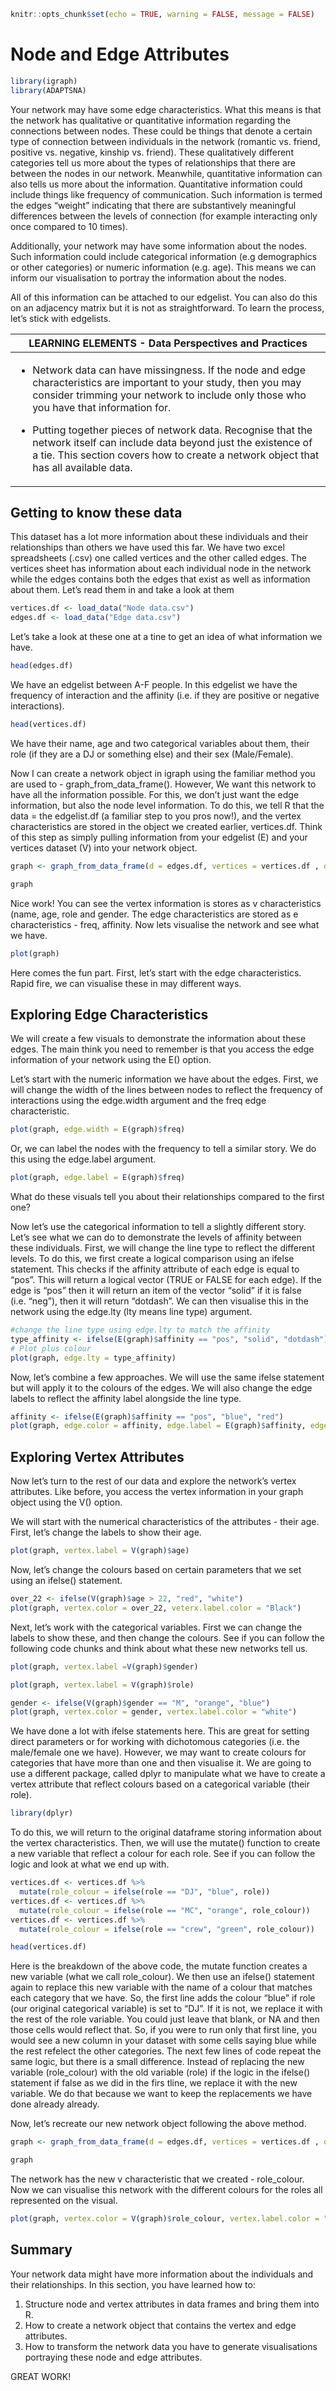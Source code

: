 ```{r setup, include=FALSE}
knitr::opts_chunk$set(echo = TRUE, warning = FALSE, message = FALSE)
```

# Node and Edge Attributes

```{r}
library(igraph)
library(ADAPTSNA)
```

Your network may have some edge characteristics. What this means is that the network has qualitative or quantitative information regarding the connections between nodes. These could be things that denote a certain type of connection between individuals in the network (romantic vs. friend, positive vs. negative, kinship vs. friend). These qualitatively different categories tell us more about the types of relationships that there are between the nodes in our network. Meanwhile, quantitative information can also tells us more about the information. Quantitative information could include things like frequency of communication. Such information is termed the edges "weight" indicating that there are substantively meaningful differences between the levels of connection (for example interacting only once compared to 10 times).

Additionally, your network may have some information about the nodes. Such information could include categorical information (e.g demographics or other categories) or numeric information (e.g. age). This means we can inform our visualisation to portray the information about the nodes.

All of this information can be attached to our edgelist. You can also do this on an adjacency matrix but it is not as straightforward. To learn the process, let's stick with edgelists.

+---------------------------------------------------------------------------------------------------------------------------------------------------------------------------------------------------------------------+
| LEARNING ELEMENTS - Data Perspectives and Practices                                                                                                                                                                 |
+=====================================================================================================================================================================================================================+
| -   Network data can have missingness. If the node and edge characteristics are important to your study, then you may consider trimming your network to include only those who you have that information for.       |
|                                                                                                                                                                                                                     |
| -   Putting together pieces of network data. Recognise that the network itself can include data beyond just the existence of a tie. This section covers how to create a network object that has all available data. |
+---------------------------------------------------------------------------------------------------------------------------------------------------------------------------------------------------------------------+

## Getting to know these data

This dataset has a lot more information about these individuals and their relationships than others we have used this far. We have two excel spreadsheets (.csv) one called vertices and the other called edges. The vertices sheet has information about each individual node in the network while the edges contains both the edges that exist as well as information about them. Let's read them in and take a look at them

```{r}
vertices.df <- load_data("Node data.csv")
edges.df <- load_data("Edge data.csv")
```

Let's take a look at these one at a tine to get an idea of what information we have.

```{r}
head(edges.df)
```

We have an edgelist between A-F people. In this edgelist we have the frequency of interaction and the affinity (i.e. if they are positive or negative interactions).

```{r}
head(vertices.df)
```

We have their name, age and two categorical variables about them, their role (if they are a DJ or something else) and their sex (Male/Female).

Now I can create a network object in igraph using the familiar method you are used to - graph_from_data_frame(). However, We want this network to have all the information possible. For this, we don't just want the edge information, but also the node level information. To do this, we tell R that the data = the edgelist.df (a familiar step to you pros now!), and the vertex characteristics are stored in the object we created earlier, vertices.df. Think of this step as simply pulling information from your edgelist (E) and your vertices dataset (V) into your network object.

```{r}
graph <- graph_from_data_frame(d = edges.df, vertices = vertices.df , directed = FALSE)

graph
```

Nice work! You can see the vertex information is stores as v characteristics (name, age, role and gender. The edge characteristics are stored as e characteristics - freq, affinity. Now lets visualise the network and see what we have.

```{r}
plot(graph)
```

Here comes the fun part. First, let's start with the edge characteristics. Rapid fire, we can visualise these in may different ways.

## Exploring Edge Characteristics

We will create a few visuals to demonstrate the information about these edges. The main think you need to remember is that you access the edge information of your network using the E() option.

Let's start with the numeric information we have about the edges. First, we will change the width of the lines between nodes to reflect the frequency of interactions using the edge.width argument and the freq edge characteristic.

```{r}
plot(graph, edge.width = E(graph)$freq)
```

Or, we can label the nodes with the frequency to tell a similar story. We do this using the edge.label argument.

```{r}
plot(graph, edge.label = E(graph)$freq)
```

What do these visuals tell you about their relationships compared to the first one?

Now let's use the categorical information to tell a slightly different story. Let's see what we can do to demonstrate the levels of affinity between these individuals. First, we will change the line type to reflect the different levels. To do this, we first create a logical comparison using an ifelse statement. This checks if the affinity attribute of each edge is equal to "pos". This will return a logical vector (TRUE or FALSE for each edge). If the edge is "pos" then it will return an item of the vector "solid" if it is false (i.e. "neg"), then it will return "dotdash". We can then visualise this in the network using the edge.lty (lty means line type) argument.

```{r}

#change the line type using edge.lty to match the affinity
type_affinity <- ifelse(E(graph)$affinity == "pos", "solid", "dotdash")
# Plot plus colour
plot(graph, edge.lty = type_affinity)
```

Now, let's combine a few approaches. We will use the same ifelse statement but will apply it to the colours of the edges. We will also change the edge labels to reflect the affinity label alongside the line type.

```{r}
affinity <- ifelse(E(graph)$affinity == "pos", "blue", "red")
plot(graph, edge.color = affinity, edge.label = E(graph)$affinity, edge.lty = type_affinity)
```

## Exploring Vertex Attributes

Now let's turn to the rest of our data and explore the network's vertex attributes. Like before, you access the vertex information in your graph object using the V() option.

We will start with the numerical characteristics of the attributes - their age. First, let's change the labels to show their age.

```{r}
plot(graph, vertex.label = V(graph)$age)
```

Now, let's change the colours based on certain parameters that we set using an ifelse() statement.

```{r}
over_22 <- ifelse(V(graph)$age > 22, "red", "white") 
plot(graph, vertex.color = over_22, veterx.label.color = "Black")
```

Next, let's work with the categorical variables. First we can change the labels to show these, and then change the colours. See if you can follow the following code chunks and think about what these new networks tell us.

```{r}
plot(graph, vertex.label =V(graph)$gender)
```

```{r}
plot(graph, vertex.label = V(graph)$role)
```

```{r}
gender <- ifelse(V(graph)$gender == "M", "orange", "blue")
plot(graph, vertex.color = gender, vertex.label.color = "white")
```

We have done a lot with ifelse statements here. This are great for setting direct parameters or for working with dichotomous categories (i.e. the male/female one we have). However, we may want to create colours for categories that have more than one and then visualise it. We are going to use a different package, called dplyr to manipulate what we have to create a vertex attribute that reflect colours based on a categorical variable (their role).

```{r}
library(dplyr)
```

To do this, we will return to the original dataframe storing information about the vertex characteristics. Then, we will use the mutate() function to create a new variable that reflect a colour for each role. See if you can follow the logic and look at what we end up with.

```{r}
vertices.df <- vertices.df %>%
  mutate(role_colour = ifelse(role == "DJ", "blue", role)) 
vertices.df <- vertices.df %>%
  mutate(role_colour = ifelse(role == "MC", "orange", role_colour))
vertices.df <- vertices.df %>%
  mutate(role_colour = ifelse(role == "crew", "green", role_colour))

head(vertices.df)
```

Here is the breakdown of the above code, the mutate function creates a new variable (what we call role_colour). We then use an ifelse() statement again to replace this new variable with the name of a colour that matches each category that we have. So, the first line adds the colour "blue" if role (our original categorical variable) is set to "DJ". If it is not, we replace it with the rest of the role variable. You could just leave that blank, or NA and then those cells would reflect that. So, if you were to run only that first line, you would see a new column in your dataset with some cells saying blue while the rest refelect the other categories. The next few lines of code repeat the same logic, but there is a small difference. Instead of replacing the new variable (role_colour) with the old variable (role) if the logic in the ifelse() statement if false as we did in the firs tline, we replace it with the new variable. We do that because we want to keep the replacements we have done already already.

Now, let's recreate our new network object following the above method.

```{r}
graph <- graph_from_data_frame(d = edges.df, vertices = vertices.df , directed = FALSE)

graph
```

The network has the new v characteristic that we created - role_colour. Now we can visualise this network with the different colours for the roles all represented on the visual.

```{r}
plot(graph, vertex.color = V(graph)$role_colour, vertex.label.color = "white")
```

## Summary

Your network data might have more information about the individuals and their relationships. In this section, you have learned how to:

1.  Structure node and vertex attributes in data frames and bring them into R.
2.  How to create a network object that contains the vertex and edge attributes.
3.  How to transform the network data you have to generate visualisations portraying these node and edge attributes.

GREAT WORK!
